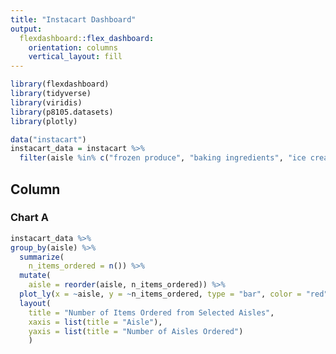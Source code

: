 ```yaml
---
title: "Instacart Dashboard"
output: 
  flexdashboard::flex_dashboard:
    orientation: columns
    vertical_layout: fill
---
```


```r
library(flexdashboard)
library(tidyverse)
library(viridis)
library(p8105.datasets)
library(plotly)
```

```r
data("instacart")
instacart_data = instacart %>% 
  filter(aisle %in% c("frozen produce", "baking ingredients", "ice cream ice"))
```

Column {data-width=450}
-----------------------------------------------------------------------

### Chart A

```r
instacart_data %>%
group_by(aisle) %>% 
  summarize(
    n_items_ordered = n()) %>% 
  mutate(
    aisle = reorder(aisle, n_items_ordered)) %>% 
  plot_ly(x = ~aisle, y = ~n_items_ordered, type = "bar", color = "red") %>% 
  layout(
    title = "Number of Items Ordered from Selected Aisles",
    xaxis = list(title = "Aisle"),
    yaxis = list(title = "Number of Aisles Ordered")
    )
```
